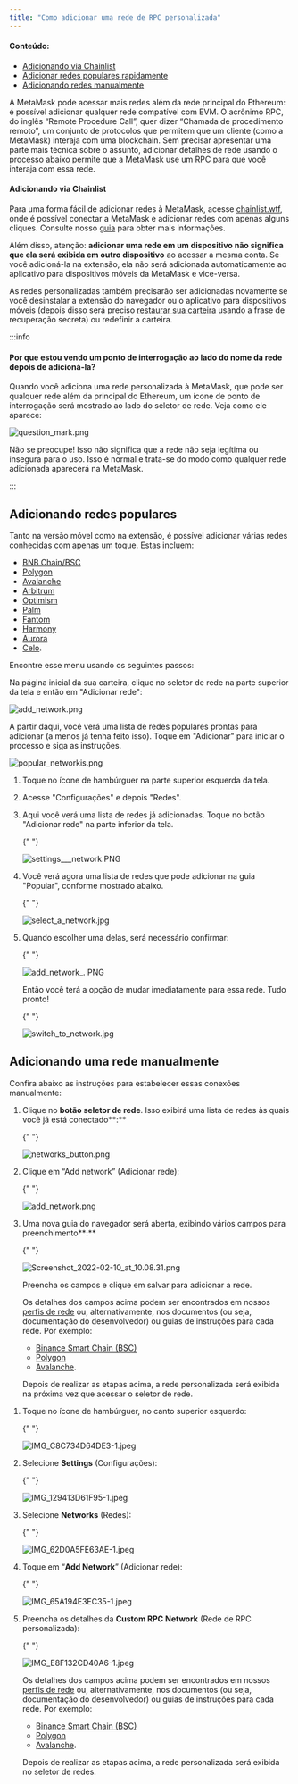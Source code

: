 ```yaml
---
title: "Como adicionar uma rede de RPC personalizada"
---
```



#### Conteúdo:

- [Adicionando via Chainlist](#adicionando-via-chainlist)
- [Adicionar redes populares rapidamente](#adicionando-redes-populares)
- [Adicionando redes manualmente](#adicionando-uma-rede-manualmente)

A MetaMask pode acessar mais redes além da rede principal do Ethereum: é possível adicionar qualquer rede compatível com EVM. O acrônimo RPC, do inglês “Remote Procedure Call”, quer dizer “Chamada de procedimento remoto”, um conjunto de protocolos que permitem que um cliente (como a MetaMask) interaja com uma blockchain. Sem precisar apresentar uma parte mais técnica sobre o assunto, adicionar detalhes de rede usando o processo abaixo permite que a MetaMask use um RPC para que você interaja com essa rede.

#### Adicionando via Chainlist

Para uma forma fácil de adicionar redes à MetaMask, acesse [chainlist.wtf](https://chainlist.wtf/), onde é possível conectar a MetaMask e adicionar redes com apenas alguns cliques. Consulte nosso [guia](/networks-and-sidechains/managing-networks/add-a-network-using-chainlist) para obter mais informações.

Além disso, atenção: **adicionar uma rede em um dispositivo não significa que ela será exibida em outro dispositivo** ao acessar a mesma conta. Se você adicioná-la na extensão, ela não será adicionada automaticamente ao aplicativo para dispositivos móveis da MetaMask e vice-versa.

As redes personalizadas também precisarão ser adicionadas novamente se você desinstalar a extensão do navegador ou o aplicativo para dispositivos móveis (depois disso será preciso [restaurar sua carteira](/managing-my-wallet/resetting-deleting-and-restoring/how-to-restore-your-metamask-wallet-from-secret-recovery-phrase) usando a frase de recuperação secreta) ou redefinir a carteira.

:::info

#### Por que estou vendo um ponto de interrogação ao lado do nome da rede depois de adicioná-la?

Quando você adiciona uma rede personalizada à MetaMask, que pode ser qualquer rede além da principal do Ethereum, um ícone de ponto de interrogação será mostrado ao lado do seletor de rede. Veja como ele aparece:

<div class="center-container">
  <div class="img-medium">
    <img
      src={
        require("../../../../../../img/i18n/legacy/question_mark.png").default
      }
      alt="question_mark.png"
    />
  </div>
</div>

Não se preocupe! Isso não significa que a rede não seja legítima ou insegura para o uso. Isso é normal e trata-se do modo como qualquer rede adicionada aparecerá na MetaMask.

:::

## Adicionando redes populares

Tanto na versão móvel como na extensão, é possível adicionar várias redes conhecidas com apenas um toque. Estas incluem:

- [BNB Chain/BSC](/network-profiles/network-profile-bnb-smart-chain-bnb)
- [Polygon](/network-profiles/network-profile-polygon-matic)
- [Avalanche](/network-profiles/network-profile-avalanche-avax)
- [Arbitrum](/network-profiles/network-profile-arbitrum)
- [Optimism](/network-profiles/network-profile-optimism-op-mainnet)
- [Palm](/network-profiles/network-profile-palm)
- [Fantom](/network-profiles/network-profile-fantom-ftm)
- [Harmony](/network-profiles/network-profile-harmony-one)
- [Aurora](/network-profiles/network-profile-aurora-)
- [Celo](https://celo.org/).

Encontre esse menu usando os seguintes passos:

<Tabs>

<TabItem value="Extensão" label="Extensão">

Na página inicial da sua carteira, clique no seletor de rede na parte superior da tela e então em "Adicionar rede":

<div class="center-container">
  <div class="img-medium">
    <img
      src={require("../../../../../../img/i18n/legacy/add_network.png").default}
      alt="add_network.png"
    />
  </div>
</div>

A partir daqui, você verá uma lista de redes populares prontas para adicionar (a menos já tenha feito isso). Toque em "Adicionar" para iniciar o processo e siga as instruções.

<div class="center-container">
  <div class="img-medium">
    <img
      src={
        require("../../../../../../img/i18n/legacy/popular_networkis.png")
          .default
      }
      alt="popular_networkis.png"
    />
  </div>
</div>

</TabItem>

<TabItem value="Aplicativo para dispositivos móveis" label="Aplicativo para dispositivos móveis">

1. Toque no ícone de hambúrguer na parte superior esquerda da tela.

2. Acesse "Configurações" e depois "Redes".

3. Aqui você verá uma lista de redes já adicionadas. Toque no botão "Adicionar rede" na parte inferior da tela.

   {" "}

   <div class="center-container">
     <div class="img-medium">
       <img
         src={
           require("../../../../../../img/i18n/legacy/settings___network.PNG.png")
             .default
         }
         alt="settings___network.PNG"
       />
     </div>
   </div>

4. Você verá agora uma lista de redes que pode adicionar na guia "Popular", conforme mostrado abaixo.

   {" "}

   <div class="center-container">
     <div class="img-medium">
       <img
         src={
           require("../../../../../../img/i18n/legacy/select_a_network.jpg.png")
             .default
         }
         alt="select_a_network.jpg"
       />
     </div>
   </div>

5. Quando escolher uma delas, será necessário confirmar:

   {" "}

   <div class="center-container">
     <div class="img-medium">
       <img
         src={
           require("../../../../../../img/i18n/legacy/add_network_.PNG.png")
             .default
         }
         alt="add_network_. PNG"
       />
     </div>
   </div>

   Então você terá a opção de mudar imediatamente para essa rede. Tudo pronto!

   {" "}

   <div class="center-container">
     <div class="img-medium">
       <img
         src={
           require("../../../../../../img/i18n/legacy/switch_to_network.jpg.png")
             .default
         }
         alt="switch_to_network.jpg"
       />
     </div>
   </div>

</TabItem>

</Tabs>

## Adicionando uma rede manualmente

Confira abaixo as instruções para estabelecer essas conexões manualmente:

<Tabs>

<TabItem value="Extensão" label="Extensão">

1. Clique no **botão seletor de rede**. Isso exibirá uma lista de redes às quais você já está conectado**:**

   {" "}

   <div class="center-container">
     <div class="img-medium">
       <img
         src={
           require("../../../../../../img/i18n/legacy/networks_button.png")
             .default
         }
         alt="networks_button.png"
       />
     </div>
   </div>

2. Clique em “Add network” (Adicionar rede):

   {" "}

   <div class="center-container">
     <div class="img-medium">
       <img
         src={
           require("../../../../../../img/i18n/legacy/add_network.png").default
         }
         alt="add_network.png"
       />
     </div>
   </div>

3. Uma nova guia do navegador será aberta, exibindo vários campos para preenchimento**:**

   {" "}

   <div class="center-container">
     <div class="img-medium">
       <img
         src={
           require("../../../../../../img/i18n/legacy/Screenshot_2022-02-10_at_10.08.31.png")
             .default
         }
         alt="Screenshot_2022-02-10_at_10.08.31.png"
       />
     </div>
   </div>

   Preencha os campos e clique em salvar para adicionar a rede.

   Os detalhes dos campos acima podem ser encontrados em nossos [perfis de rede](/network-profiles/network-profiles-hub) ou, alternativamente, nos documentos (ou seja, documentação do desenvolvedor) ou guias de instruções para cada rede. Por exemplo:

   - [Binance Smart Chain (BSC)](https://academy.binance.com/en/articles/connecting-metamask-to-binance-smart-chain)
   - [Polygon](https://wiki.polygon.technology/docs/develop/metamask/config-polygon-on-metamask/)
   - [Avalanche](https://support.avax.network/en/articles/4626956-how-do-i-set-up-metamask-on-avalanche).

   Depois de realizar as etapas acima, a rede personalizada será exibida na próxima vez que acessar o seletor de rede.

</TabItem>

<TabItem value="Aplicativo para dispositivos móveis" label="Aplicativo para dispositivos móveis">

1. Toque no ícone de hambúrguer, no canto superior esquerdo:

   {" "}

   <div class="center-container">
     <div class="img-medium">
       <img
         src={
           require("../../../../../../img/i18n/legacy/IMG_C8C734D64DE3-1.jpeg.png")
             .default
         }
         alt="IMG_C8C734D64DE3-1.jpeg"
       />
     </div>
   </div>

2. Selecione **Settings** (Configurações):

   {" "}

   <div class="center-container">
     <div class="img-medium">
       <img
         src={
           require("../../../../../../img/i18n/legacy/IMG_129413D61F95-1.jpeg.png")
             .default
         }
         alt="IMG_129413D61F95-1.jpeg"
       />
     </div>
   </div>

3. Selecione **Networks** (Redes):

   {" "}

   <div class="center-container">
     <div class="img-medium">
       <img
         src={
           require("../../../../../../img/i18n/legacy/IMG_62D0A5FE63AE-1.jpeg.png")
             .default
         }
         alt="IMG_62D0A5FE63AE-1.jpeg"
       />
     </div>
   </div>

4. Toque em “**Add Network**” (Adicionar rede):

   {" "}

   <div class="center-container">
     <div class="img-medium">
       <img
         src={
           require("../../../../../../img/i18n/legacy/IMG_65A194E3EC35-1.jpeg.png")
             .default
         }
         alt="IMG_65A194E3EC35-1.jpeg"
       />
     </div>
   </div>

5. Preencha os detalhes da **Custom RPC Network** (Rede de RPC personalizada):

   {" "}

   <div class="center-container">
     <div class="img-medium">
       <img
         src={
           require("../../../../../../img/i18n/legacy/IMG_E8F132CD40A6-1.jpeg.png")
             .default
         }
         alt="IMG_E8F132CD40A6-1.jpeg"
       />
     </div>
   </div>

   Os detalhes dos campos acima podem ser encontrados em nossos [perfis de rede](/network-profiles/network-profiles-hub) ou, alternativamente, nos documentos (ou seja, documentação do desenvolvedor) ou guias de instruções para cada rede. Por exemplo:

   - [Binance Smart Chain (BSC)](https://academy.binance.com/en/articles/connecting-metamask-to-binance-smart-chain)
   - [Polygon](https://docs.polygon.technology/docs/develop/network-details/network/)
   - [Avalanche](https://support.avax.network/en/articles/4626956-how-do-i-set-up-metamask-on-avalanche).

   Depois de realizar as etapas acima, a rede personalizada será exibida no seletor de redes.

</TabItem>

</Tabs>
